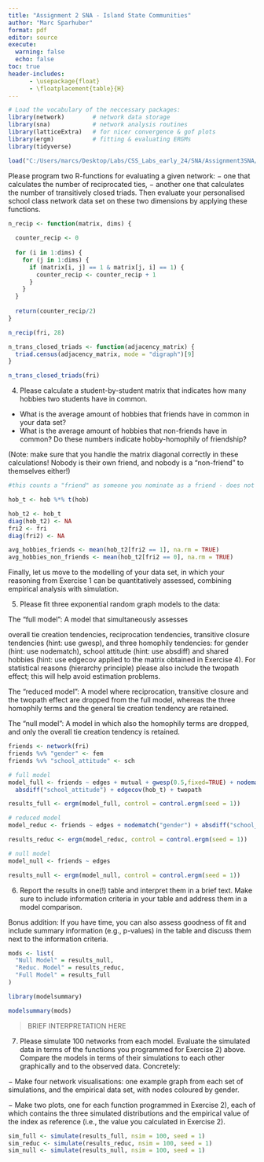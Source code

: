 ```yaml
---
title: "Assignment 2 SNA - Island State Communities"
author: "Marc Sparhuber"
format: pdf
editor: source
execute:
  warning: false
  echo: false
toc: true
header-includes:
      - \usepackage{float}
      - \floatplacement{table}{H}
---
```


\newpage 

```r
# Load the vocabulary of the neccessary packages:
library(network)		# network data storage
library(sna)			# network analysis routines
library(latticeExtra)	# for nicer convergence & gof plots
library(ergm)			# fitting & evaluating ERGMs
library(tidyverse)

load("C:/Users/marcs/Desktop/Labs/CSS_Labs_early_24/SNA/Assignment3SNA/marsp357.RData")
```

Please program two R-functions for evaluating a given network:
− one that calculates the number of reciprocated ties,
− another one that calculates the number of transitively closed triads.
Then evaluate your personalised school class network data set on these two dimensions by
applying these functions. 


```r
n_recip <- function(matrix, dims) {
  
  counter_recip <- 0
  
  for (i in 1:dims) {
    for (j in 1:dims) {
      if (matrix[i, j] == 1 & matrix[j, i] == 1) {
        counter_recip <- counter_recip + 1
      }
    }
  }
  
  return(counter_recip/2)
}

n_recip(fri, 28)
```

```r
n_trans_closed_triads <- function(adjacency_matrix) {
  triad.census(adjacency_matrix, mode = "digraph")[9]
}

n_trans_closed_triads(fri)
```

4) Please calculate a student-by-student matrix that indicates how many hobbies two students have in common.

- What is the average amount of hobbies that friends have in common in your data set? 
- What is the average amount of hobbies that non-friends have in common? Do these numbers indicate hobby-homophily of friendship?

(Note: make sure that you handle the matrix diagonal correctly in these calculations!
Nobody is their own friend, and nobody is a “non-friend” to themselves either!) 

```r
#this counts a "friend" as someone you nominate as a friend - does not need to be reciprocal!

hob_t <- hob %*% t(hob)

hob_t2 <- hob_t
diag(hob_t2) <- NA
fri2 <- fri
diag(fri2) <- NA

avg_hobbies_friends <- mean(hob_t2[fri2 == 1], na.rm = TRUE)
avg_hobbies_non_friends <- mean(hob_t2[fri2 == 0], na.rm = TRUE)
```

Finally, let us move to the modelling of your data set, in which your reasoning from Exercise 1 can be quantitatively assessed, combining empirical analysis with simulation.

5) Please fit three exponential random graph models to the data:

The “full model”: A model that simultaneously assesses 

overall tie creation tendencies, 
reciprocation tendencies, 
transitive closure tendencies (hint: use gwesp), and 
three homophily tendencies: 
for gender (hint: use nodematch), 
school attitude (hint: use absdiff) and 
shared hobbies (hint: use edgecov applied to the matrix obtained in Exercise 4). 
For statistical reasons (hierarchy principle) please also include the twopath effect; this will help avoid estimation problems.

The “reduced model”: A model where reciprocation, transitive closure and the twopath effect are dropped from the full model, whereas the three homophily terms and the general tie creation tendency are retained.

The “null model”: A model in which also the homophily terms are dropped, and only the overall tie creation tendency is retained. 

```r
friends <- network(fri)
friends %v% "gender" <- fem
friends %v% "school_attitude" <- sch

# full model
model_full <- friends ~ edges + mutual + gwesp(0.5,fixed=TRUE) + nodematch("gender") +
  absdiff("school_attitude") + edgecov(hob_t) + twopath

results_full <- ergm(model_full, control = control.ergm(seed = 1))

# reduced model
model_reduc <- friends ~ edges + nodematch("gender") + absdiff("school_attitude") + edgecov(hob_t)

results_reduc <- ergm(model_reduc, control = control.ergm(seed = 1))

# null model
model_null <- friends ~ edges

results_null <- ergm(model_null, control = control.ergm(seed = 1))
```

6) Report the results in one(!) table and interpret them in a brief text. Make sure to include information criteria in your table and address them in a model comparison.

Bonus addition: If you have time, you can also assess goodness of fit and include summary information (e.g., p-values) in the table and discuss them next to the information criteria. 

```r
mods <- list(
  "Null Model" = results_null,
  "Reduc. Model" = results_reduc,
  "Full Model" = results_full
)

library(modelsummary)

modelsummary(mods)
```

> BRIEF INTERPRETATION HERE

7) Please simulate 100 networks from each model. Evaluate the simulated data in terms of the functions you programmed for Exercise 2) above. Compare the models in terms of their simulations to each other graphically and to the observed data. Concretely:

− Make four network visualisations: one example graph from each set of simulations, and the empirical data set, with nodes coloured by gender.

− Make two plots, one for each function programmed in Exercise 2), each of which contains the three simulated distributions and the empirical value of the index as reference (i.e., the value you calculated in Exercise 2). 

```r
sim_full <- simulate(results_full, nsim = 100, seed = 1)
sim_reduc <- simulate(results_reduc, nsim = 100, seed = 1)
sim_null <- simulate(results_null, nsim = 100, seed = 1)

```

